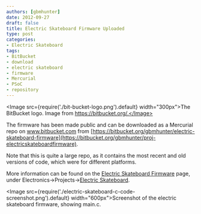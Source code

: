 ```yaml
---
authors: [gbmhunter]
date: 2012-09-27
draft: false
title: Electric Skateboard Firmware Uploaded
type: post
categories:
- Electric Skateboard
tags:
- BitBucket
- download
- electric skateboard
- firmware
- Mercurial
- PSoC
- repository
---
```


<Image src={require('./bit-bucket-logo.png').default} width="300px">The BitBucket logo. Image from https://bitbucket.org/.</Image>

The firmware has been made public and can be downloaded as a Mercurial repo on www.bitbucket.com from [https://bitbucket.org/gbmhunter/electric-skateboard-firmware](https://bitbucket.org/gbmhunter/proj-electricskateboardfirmware).

Note that this is quite a large repo, as it contains the most recent and old versions of code, which were for different platforms.

More information can be found on the [Electric Skateboard Firmware](/electronics/projects/electric-skateboard/electric-skateboard-firmware) page, under Electronics->Projects->[Electric Skateboard](/electronics/projects/electric-skateboard).

<Image src={require('./electric-skateboard-c-code-screenshot.png').default} width="600px">Screenshot of the electric skateboard firmware, showing main.c.</Image>
